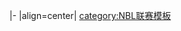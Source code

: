 |-
|align=center|{{NBL team2|{{{t}}} }}<noinclude>
{{Documentation, template|template:NBL r/doc}}
[[category:NBL联赛模板]]
</noinclude>